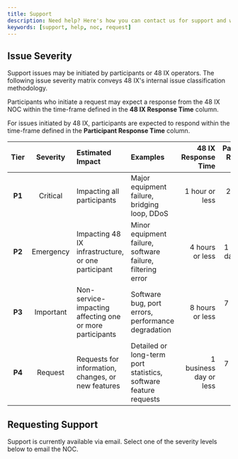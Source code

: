 ```yaml
---
title: Support
description: Need help? Here's how you can contact us for support and what to expect.
keywords: [support, help, noc, request]
---
```


## Issue Severity

Support issues may be initiated by participants or 48 IX operators. The following issue severity matrix conveys 48 IX's internal issue classification methodology.

Participants who initiate a request may expect a response from the 48 IX NOC within the time-frame defined in the **48 IX Response Time** column.

For issues initiated by 48 IX, participants are expected to respond within the time-frame defined in the **Participant Response Time** column.

|  Tier  | Severity  | Estimated Impact                                         | Examples                                                         |    48 IX Response Time | Participant Response Time |
| :----: | :-------: | :------------------------------------------------------- | :--------------------------------------------------------------- | ---------------------: | ------------------------: |
| **P1** | Critical  | Impacting all participants                               | Major equipment failure, bridging loop, DDoS                     |         1 hour or less |           2 hours or less |
| **P2** | Emergency | Impacting 48 IX infrastructure, or one participant       | Minor equipment failure, software failure, filtering error       |        4 hours or less |    1 business day or less |
| **P3** | Important | Non-service-impacting affecting one or more participants | Software bug, port errors, performance degradation               |        8 hours or less |   7 business days or less |
| **P4** |  Request  | Requests for information, changes, or new features       | Detailed or long-term port statistics, software feature requests | 1 business day or less |   7 business days or less |

## Requesting Support

Support is currently available via email. Select one of the severity levels below to email the NOC.

<SupportButton />
